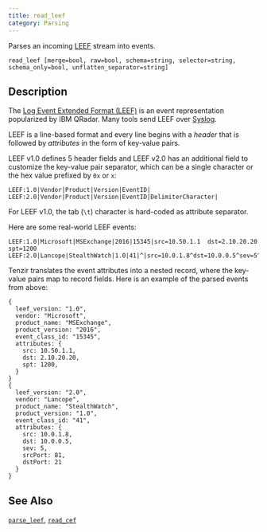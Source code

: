```yaml
---
title: read_leef
category: Parsing
---
```


Parses an incoming [LEEF][leef] stream into events.

```tql
read_leef [merge=bool, raw=bool, schema=string, selector=string, schema_only=bool, unflatten_separator=string]
```

## Description

The [Log Event Extended Format (LEEF)][leef] is an event representation
popularized by IBM QRadar. Many tools send LEEF over [Syslog](/reference/operators/read_syslog).

[leef]: https://www.ibm.com/docs/en/dsm?topic=overview-leef-event-components

LEEF is a line-based format and every line begins with a *header* that is
followed by *attributes* in the form of key-value pairs.

LEEF v1.0 defines 5 header fields and LEEF v2.0 has an additional field to
customize the key-value pair separator, which can be a single character or the
hex value prefixed by `0x` or `x`:

```
LEEF:1.0|Vendor|Product|Version|EventID|
LEEF:2.0|Vendor|Product|Version|EventID|DelimiterCharacter|
```

For LEEF v1.0, the tab (`\t`) character is hard-coded as attribute separator.

Here are some real-world LEEF events:

```
LEEF:1.0|Microsoft|MSExchange|2016|15345|src=10.50.1.1	dst=2.10.20.20	spt=1200
LEEF:2.0|Lancope|StealthWatch|1.0|41|^|src=10.0.1.8^dst=10.0.0.5^sev=5^srcPort=81^dstPort=21
```

Tenzir translates the event attributes into a nested record, where the key-value
pairs map to record fields. Here is an example of the parsed events from above:

```tql
{
  leef_version: "1.0",
  vendor: "Microsoft",
  product_name: "MSExchange",
  product_version: "2016",
  event_class_id: "15345",
  attributes: {
    src: 10.50.1.1,
    dst: 2.10.20.20,
    spt: 1200,
  }
}
{
  leef_version: "2.0",
  vendor: "Lancope",
  product_name: "StealthWatch",
  product_version: "1.0",
  event_class_id: "41",
  attributes: {
    src: 10.0.1.8,
    dst: 10.0.0.5,
    sev: 5,
    srcPort: 81,
    dstPort: 21
  }
}
```


<ParsingOptions />

## See Also

[`parse_leef`](/reference/functions/parse_leef),
[`read_cef`](/reference/operators/read_cef)
